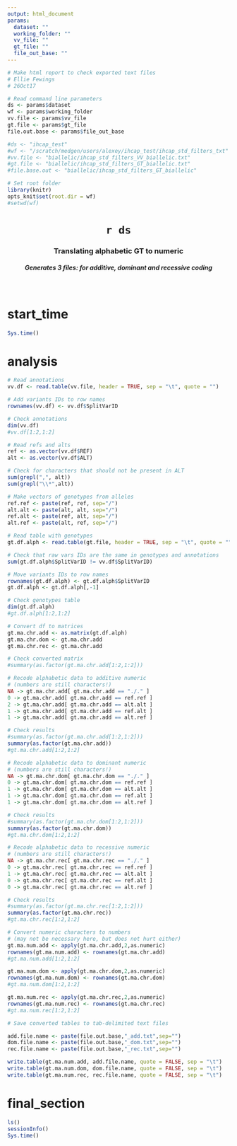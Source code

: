 ```yaml
---
output: html_document
params: 
  dataset: ""
  working_folder: ""
  vv_file: ""
  gt_file: ""
  file_out_base: ""
---
```


```r

# Make html report to check exported text files
# Ellie Fewings
# 26Oct17

# Read command line parameters
ds <- params$dataset
wf <- params$working_folder
vv.file <- params$vv_file
gt.file <- params$gt_file
file.out.base <- params$file_out_base

#ds <- "ihcap_test"
#wf <- "/scratch/medgen/users/alexey/ihcap_test/ihcap_std_filters_txt"
#vv.file <- "biallelic/ihcap_std_filters_VV_biallelic.txt"
#gt.file <- "biallelic/ihcap_std_filters_GT_biallelic.txt"
#file.base.out <- "biallelic/ihcap_std_filters_GT_biallelic"

# Set root folder
library(knitr)
opts_knit$set(root.dir = wf)
#setwd(wf)

```

<center> <H1> `r ds` </H1> </center>
<center> <H3> Translating alphabetic GT to numeric </H3> </center>
<center> <H5> Generates 3 files: for additive, dominant and recessive coding </H5> </center> 
<br>

# start_time

```r

Sys.time()

```

# analysis

```r

# Read annotations
vv.df <- read.table(vv.file, header = TRUE, sep = "\t", quote = "")

# Add variants IDs to row names
rownames(vv.df) <- vv.df$SplitVarID

# Check annotations
dim(vv.df)
#vv.df[1:2,1:2]

# Read refs and alts
ref <- as.vector(vv.df$REF)
alt <- as.vector(vv.df$ALT)

# Check for characters that should not be present in ALT
sum(grepl(",", alt))
sum(grepl("\\*",alt))

# Make vectors of genotypes from alleles
ref.ref <- paste(ref, ref, sep="/")
alt.alt <- paste(alt, alt, sep="/")
ref.alt <- paste(ref, alt, sep="/")
alt.ref <- paste(alt, ref, sep="/")

# Read table with genotypes
gt.df.alph <- read.table(gt.file, header = TRUE, sep = "\t", quote = "")

# Check that raw vars IDs are the same in genotypes and annotations
sum(gt.df.alph$SplitVarID != vv.df$SplitVarID)

# Move variants IDs to row names
rownames(gt.df.alph) <- gt.df.alph$SplitVarID
gt.df.alph <- gt.df.alph[,-1]

# Check genotypes table
dim(gt.df.alph)
#gt.df.alph[1:2,1:2]

# Convert df to matrices
gt.ma.chr.add <- as.matrix(gt.df.alph)
gt.ma.chr.dom <- gt.ma.chr.add
gt.ma.chr.rec <- gt.ma.chr.add

# Check converted matrix
#summary(as.factor(gt.ma.chr.add[1:2,1:2]))

# Recode alphabetic data to additive numeric
# (numbers are still characters!)
NA -> gt.ma.chr.add[ gt.ma.chr.add == "./." ]
0 -> gt.ma.chr.add[ gt.ma.chr.add == ref.ref ]
2 -> gt.ma.chr.add[ gt.ma.chr.add == alt.alt ]
1 -> gt.ma.chr.add[ gt.ma.chr.add == ref.alt ]
1 -> gt.ma.chr.add[ gt.ma.chr.add == alt.ref ]

# Check results
#summary(as.factor(gt.ma.chr.add[1:2,1:2]))
summary(as.factor(gt.ma.chr.add))
#gt.ma.chr.add[1:2,1:2]

# Recode alphabetic data to dominant numeric
# (numbers are still characters!)
NA -> gt.ma.chr.dom[ gt.ma.chr.dom == "./." ]
0 -> gt.ma.chr.dom[ gt.ma.chr.dom == ref.ref ]
1 -> gt.ma.chr.dom[ gt.ma.chr.dom == alt.alt ]
1 -> gt.ma.chr.dom[ gt.ma.chr.dom == ref.alt ]
1 -> gt.ma.chr.dom[ gt.ma.chr.dom == alt.ref ]

# Check results
#summary(as.factor(gt.ma.chr.dom[1:2,1:2]))
summary(as.factor(gt.ma.chr.dom))
#gt.ma.chr.dom[1:2,1:2]

# Recode alphabetic data to recessive numeric
# (numbers are still characters!)
NA -> gt.ma.chr.rec[ gt.ma.chr.rec == "./." ]
0 -> gt.ma.chr.rec[ gt.ma.chr.rec == ref.ref ]
1 -> gt.ma.chr.rec[ gt.ma.chr.rec == alt.alt ]
0 -> gt.ma.chr.rec[ gt.ma.chr.rec == ref.alt ]
0 -> gt.ma.chr.rec[ gt.ma.chr.rec == alt.ref ]

# Check results
#summary(as.factor(gt.ma.chr.rec[1:2,1:2]))
summary(as.factor(gt.ma.chr.rec))
#gt.ma.chr.rec[1:2,1:2]

# Convert numeric characters to numbers
# (may not be necessary here, but does not hurt either)
gt.ma.num.add <- apply(gt.ma.chr.add,2,as.numeric)
rownames(gt.ma.num.add) <- rownames(gt.ma.chr.add)
#gt.ma.num.add[1:2,1:2]

gt.ma.num.dom <- apply(gt.ma.chr.dom,2,as.numeric)
rownames(gt.ma.num.dom) <- rownames(gt.ma.chr.dom)
#gt.ma.num.dom[1:2,1:2]

gt.ma.num.rec <- apply(gt.ma.chr.rec,2,as.numeric)
rownames(gt.ma.num.rec) <- rownames(gt.ma.chr.rec)
#gt.ma.num.rec[1:2,1:2]

# Save converted tables to tab-delimited text files

add.file.name <- paste(file.out.base,"_add.txt",sep="")
dom.file.name <- paste(file.out.base,"_dom.txt",sep="")
rec.file.name <- paste(file.out.base,"_rec.txt",sep="")

write.table(gt.ma.num.add, add.file.name, quote = FALSE, sep = "\t")
write.table(gt.ma.num.dom, dom.file.name, quote = FALSE, sep = "\t")
write.table(gt.ma.num.rec, rec.file.name, quote = FALSE, sep = "\t")

```

# final_section

```r

ls()
sessionInfo()
Sys.time()

```
